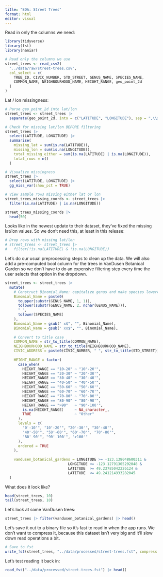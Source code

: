 ```yaml
---
title: "EDA: Street Trees"
format: html
editor: visual
---
```


Read in only the columns we need:

```r
library(tidyverse)
library(fst)
library(naniar)

# Read only the columns we use
street_trees <- read_csv2(
  "../data/raw/street-trees.csv",
  col_select = c(
    TREE_ID, CIVIC_NUMBER, STD_STREET, GENUS_NAME, SPECIES_NAME,
    COMMON_NAME, NEIGHBOURHOOD_NAME, HEIGHT_RANGE, geo_point_2d
  )
)
```

Lat / lon missingness:

```r
# Parse geo_point_2d into lat/lon
street_trees <- street_trees |>
  separate(geo_point_2d, into = c("LATITUDE", "LONGITUDE"), sep = ",\\s*", convert = TRUE)

# Check for missing lat/lon BEFORE filtering
street_trees |> 
  select(LATITUDE, LONGITUDE) |> 
  summarise(
    missing_lat = sum(is.na(LATITUDE)),
    missing_lon = sum(is.na(LONGITUDE)),
    total_missing_either = sum(is.na(LATITUDE) | is.na(LONGITUDE)),
    total_rows = n()
  )

# Visualize missingness
street_trees |> 
  select(LATITUDE, LONGITUDE) |>
  gg_miss_var(show_pct = TRUE)

# View sample rows missing either lat or lon
street_trees_missing_coords <- street_trees |> 
  filter(is.na(LATITUDE) | is.na(LONGITUDE))

street_trees_missing_coords |> 
  head(50)
```

Looks like in the newest update to their dataset, they've fixed the missing lat/lon values. So we don't need this, at least in this release:

```r
# Drop rows with missing lat/lon
# street_trees <- street_trees |> 
#   filter(!is.na(LATITUDE) & !is.na(LONGITUDE))
```

Let's do our usual preprocessing steps to clean up the data. We will also add a pre-computed bool column for the trees in VanDusen Botanical Garden so we don't have to do an expensive filtering step every time the user selects that option in the dropdown.

```r
street_trees <- street_trees |>
  mutate(
    # Construct Binomial_Name: capitalize genus and make species lowercase, then remove any trailing " x"
    Binomial_Name = paste0(
      toupper(substr(GENUS_NAME, 1, 1)),
      tolower(substr(GENUS_NAME, 2, nchar(GENUS_NAME))),
      " ",
      tolower(SPECIES_NAME)
    ),
    Binomial_Name = gsub(" x$", "", Binomial_Name),
    Binomial_Name = gsub(" xx$", "", Binomial_Name),
    
    # Convert to title case
    COMMON_NAME = str_to_title(COMMON_NAME),
    NEIGHBOURHOOD_NAME = str_to_title(NEIGHBOURHOOD_NAME),
    CIVIC_ADDRESS = paste0(CIVIC_NUMBER, " ", str_to_title(STD_STREET)),
    
    HEIGHT_RANGE = factor(
      case_when(
        HEIGHT_RANGE == "10-20" ~ "10'-20'",
        HEIGHT_RANGE == "20-30" ~ "20'-30'",
        HEIGHT_RANGE == "30-40" ~ "30'-40'",
        HEIGHT_RANGE == "40-50" ~ "40'-50'",
        HEIGHT_RANGE == "50-60" ~ "50'-60'",
        HEIGHT_RANGE == "60-70" ~ "60'-70'",
        HEIGHT_RANGE == "70-80" ~ "70'-80'",
        HEIGHT_RANGE == "80-90" ~ "80'-90'",
        HEIGHT_RANGE == ">90"   ~ "90'-100'",
        is.na(HEIGHT_RANGE)     ~ NA_character_,
        TRUE                    ~ "Other"
      ),
      levels = c(
        "0'-10'", "10'-20'", "20'-30'", "30'-40'", 
        "40'-50'", "50'-60'", "60'-70'", "70'-80'", 
        "80'-90'", "90'-100'", ">100'"
      ),
      ordered = TRUE
    ),
    
    vandusen_botanical_gardens = LONGITUDE >= -123.138048600311 &
                             LONGITUDE <= -123.12791305292048 &
                             LATITUDE  >= 49.23785042226124 &
                             LATITUDE  <= 49.241214933282045
  )
```

What does it look like?

```r
head(street_trees, 10)
tail(street_trees, 10)
```
Let's look at some VanDusen trees:

```r
street_trees |> filter(vandusen_botanical_gardens) |> head()
```

Let's save it out to a binary file so it's fast to read in when the app runs. We don't want to compress it, because this dataset isn't very big and it'll slow down read operations a bit.

```r
# Save to fst
write_fst(street_trees, "../data/processed/street-trees.fst", compress = 0)
```

Let's test reading it back in:

```r
read_fst("../data/processed/street-trees.fst") |> head()
```